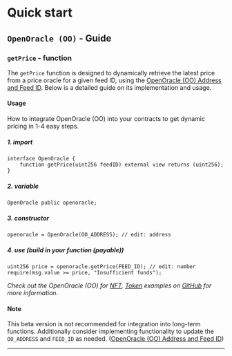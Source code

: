# Quick start

## `OpenOracle (OO)` - Guide
### `getPrice` - function
The `getPrice` function is designed to dynamically retrieve the latest price from a price oracle for a given feed ID, using the [OpenOracle (OO) Address and Feed ID](/docs/address-feedid). Below is a detailed guide on its implementation and usage.

#### Usage
How to integrate OpenOracle (OO) into your contracts to get dynamic pricing in 1-4 easy steps. <br/>
##### 1. import <br/>
```solidity
interface OpenOracle {
    function getPrice(uint256 feedID) external view returns (uint256);
}
```
##### 2. variable <br/>
```solidity
OpenOracle public openoracle;
```
##### 3. constructor <br/>
```solidity
openoracle = OpenOracle(OO_ADDRESS); // edit: address
```
##### 4. use (build in your function (payable))
```solidity
uint256 price = openoracle.getPrice(FEED_ID); // edit: number
require(msg.value >= price, "Insufficient funds");
```

*Check out the OpenOracle (OO) for [NFT](/docs/smartcontract/examples/nft), [Token](/docs/smartcontract/examples/token) examples on [GitHub](https://github.com/nidz-the-fact/open-oracle) for more information.*

#### Note
This beta version is not recommended for integration into long-term functions. Additionally consider implementing functionality to update the `OO_ADDRESS` and `FEED_ID` as needed. ([OpenOracle (OO) Address and Feed ID](/docs/address-feedid))

---

